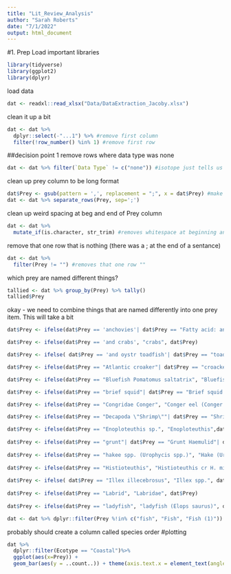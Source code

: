 ```yaml
---
title: "Lit_Review_Analysis"
author: "Sarah Roberts"
date: "7/1/2022"
output: html_document
---
```


#1. Prep
Load important libraries 
```r
library(tidyverse)
library(ggplot2)
library(dplyr)
```




load data 
```r
dat <- readxl::read_xlsx("Data/DataExtraction_Jacoby.xlsx")


```

clean it up a bit
```r
dat <- dat %>% 
  dplyr::select(-"...1") %>% #remove first column
  filter(!row_number() %in% 1) #remove first row

```

##decision point 1
remove rows where data type was none
```r
dat <- dat %>% filter(`Data Type` != c("none")) #isotope just tells us what they are similar to - should we remove?  
```



clean up prey column to be long format 
```r
dat$Prey <- gsub(pattern = ',', replacement = ";", x = dat$Prey) #make all commmas semi colon 
dat <- dat %>% separate_rows(Prey, sep=';')
```

clean up weird spacing at beg and end of Prey column
```r
dat <- dat %>%
  mutate_if(is.character, str_trim) #removes whitespace at beginning and end of all characters
```

remove that one row that is nothing (there was a ; at the end of a sentance)
```r
dat <- dat %>%
  filter(Prey != "") #removes that one row ""
```


which prey are named different things?
```r
tallied <- dat %>% group_by(Prey) %>% tally()
tallied$Prey
```
okay - we need to combine things that are named differently into one prey item. This will take a bit

```r
dat$Prey <- ifelse(dat$Prey == 'anchovies'| dat$Prey == "Fatty acid: anchovy", "anchovy spp (Anchoa spp.)", dat$Prey)

dat$Prey <- ifelse(dat$Prey == 'and crabs', "crabs", dat$Prey)

dat$Prey <- ifelse( dat$Prey == 'and oystr toadfish'| dat$Prey == "toadfish (Opsanus tau)", "Oyster toadfish (Opsanus tau)", dat$Prey)

dat$Prey <- ifelse(dat$Prey == "Atlantic croaker"| dat$Prey == "croacker"| dat$Prey == "croaker"| dat$Prey == "Croaker Sciaenid", "Atlantic croaker (Micropogonias undulatus)",dat$Prey)

dat$Prey <- ifelse(dat$Prey == "Bluefish Pomatomus saltatrix", "Bluefish (Pomatomus saltatrix)",dat$Prey) 

dat$Prey <- ifelse(dat$Prey == "brief squid"| dat$Prey == "Brief squid Lolliguncula brevis", "Atlantic brief squid (Lolliguncula brevis)", dat$Prey)

dat$Prey <- ifelse(dat$Prey == "Congridae Conger", "Conger eel (Conger oceanicus)", dat$Prey)

dat$Prey <- ifelse(dat$Prey == "Decapoda \"Shrimp\""| dat$Prey == "Shrimp Pernaeus sp.", "shrimp",dat$Prey) 

dat$Prey <- ifelse(dat$Prey == "Enoploteuthis sp.", "Enoploteuthis",dat$Prey)
                                                                            
dat$Prey <- ifelse(dat$Prey == "grunt"| dat$Prey == "Grunt Haemulid"| dat$Prey == "Haemulon", "Grunt Haemulon sp.", dat$Prey)
                                                                                   
dat$Prey <- ifelse(dat$Prey == "hakee spp. (Urophycis spp.)", "Hake (Urophycis sp.)", dat$Prey)
                                                                                   
dat$Prey <- ifelse(dat$Prey == "Histioteuthis", "Histioteuthis cr H. miranda", dat$Prey)
                                                                                   
dat$Prey <- ifelse( dat$Prey == "Illex illecebrosus", "Illex spp.", dat$Prey)
                                                                                   
dat$Prey <- ifelse(dat$Prey == "Labrid", "Labridae", dat$Prey)
                                                                                   
dat$Prey <- ifelse(dat$Prey == "ladyfish", "ladyfish (Elops saurus)", dat$Prey)

dat <- dat %>% dplyr::filter(Prey %!in% c("fish", "Fish", "Fish (1)"))
```

probably should create a column called species order
#plotting

```r
dat %>% 
  dplyr::filter(Ecotype == "Coastal")%>% 
  ggplot(aes(x=Prey)) + 
  geom_bar(aes(y = ..count..)) + theme(axis.text.x = element_text(angle = 90, vjust = 1, hjust = 1)) + facet_wrap(~Region)
```
